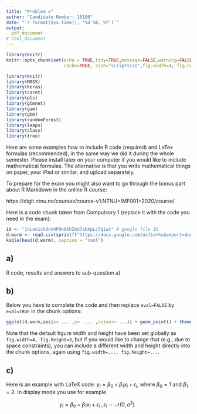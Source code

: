 ```yaml
---
title: "Problem x"
author: "Candidate Number: 10100"
date: "`r format(Sys.time(), '%d %B, %Y')`"
output: 
  pdf_document
# html_document
---
```

  
```r
library(knitr)
knitr::opts_chunk$set(echo = TRUE,tidy=TRUE,message=FALSE,warning=FALSE,strip.white=TRUE,prompt=FALSE,
                      cache=TRUE, size="scriptsize",fig.width=4, fig.height=3, fig.align = "center")
```


```r
library(knitr)
library(MASS)
library(keras)
library(caret)
library(pls)
library(glmnet)
library(gam)
library(gbm)
library(randomForest)
library(leaps)
library(class)
library(tree)
```



Here are some examples how to include R code (required) and LaTex formulas (recommended), in the same way we did it during the whole semester. Please install latex on your computer if you would like to include mathematical formulas. The alternative is that you write mathematical things on paper, your iPad or similar, and upload separately.

To prepare for the exam you might also want to go through the bonus part about R Markdown in the online R course:

https://digit.ntnu.no/courses/course-v1:NTNU+IMF001+2020/course/


Here is a code chunk taken from Compulsory 1 (replace it with the code you need in the exam):

```r
id <- "1nLen1ckdnX4P9n8ShZeU7zbXpLc7qiwt" # google file ID
d.worm <- read.csv(sprintf("https://docs.google.com/uc?id=%s&export=download", id))
kable(head(d.worm), caption = "cool")
```


## a)

R code, results and answers to sub-question a)


## b) 
Below you have to complete the code and then replace `eval=FALSE` by `eval=TRUE` in the chunk options:
```r
ggplot(d.worm,aes(x= ... ,y=  ... ,colour= ...)) + geom_point() + theme_bw()
```

Note that the default figure width and height have been set globally as `fig.width=4, fig.height=3`, but if you would like to change that (e.g., due to space constraints), you can include a different width and height directly into the chunk options, again using `fig.width=..., fig.height=...`.

## c)
Here is an example with LaTeX code: $y_i = \beta_0 + \beta_1 x_i + \epsilon_i$, where $\beta_0=1$ and $\beta_1= 2$. In display mode you use for example 

$$y_i = \beta_0 + \beta_1 x_i + \epsilon_i \ , \epsilon_i \sim \mathcal{N}(0,\sigma^2) \ .$$